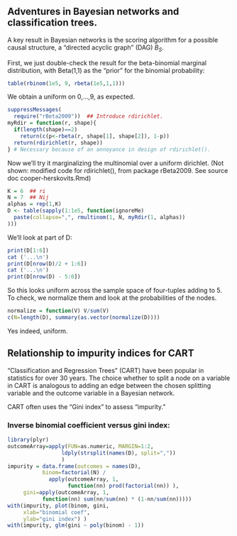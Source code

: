 ## Adventures in Bayesian networks and classification trees.

A key result in Bayesian networks is the scoring algorithm for a possible causal structure, a "directed acyclic graph" (DAG) $B_S$.

First, we just double-check the result for the beta-binomial marginal distribution, with Beta(1,1) as the "prior" for the binomial probability:
```r
table(rbinom(1e5, 9, rbeta(1e5,1,1)))
```
We obtain a uniform on 0,...,9, as expected.

```r
suppressMessages(
  require("rBeta2009"))  ## Introduce rdirichlet.
myRdir = function(r, shape){
  if(length(shape)==2) 
    return(c(p<-rbeta(r, shape[1], shape[2]), 1-p))
  return(rdirichlet(r, shape))
} # Necessary because of an annoyance in design of rdirichlet().
```
Now we'll try it marginalizing the multinomial over a uniform dirichlet.  (Not shown: modified code for rdirichlet(), from package rBeta2009. See source doc cooper-herskovits.Rmd)
```r
K = 6  ## ri
N = 7  ## Nij
alphas = rep(1,K)
D <- table(sapply(1:1e5, function(ignoreMe) 
  paste(collapse=",", rmultinom(1, N, myRdir(1, alphas))
)))
```

We'll look at part of D:
```r
print(D[1:6])
cat ('...\n')
print(D[nrow(D)/2 + 1:6])
cat ('...\n')
print(D[nrow(D) - 5:0])
```
So this looks uniform across the sample space of four-tuples adding to 5. To check, we normalize them and look at the probabilities of the nodes.
```r
normalize = function(V) V/sum(V)
c(N=length(D), summary(as.vector(normalize(D))))
```
Yes indeed, uniform.

## Relationship to impurity indices for CART

"Classification and Regression Trees" (CART) have been popular in statistics for over 30 years. The choice whether to split a node on a variable in CART is analogous to adding an edge between the chosen splitting variable and the outcome variable in a Bayesian network. 

CART often uses the "Gini index" to assess "impurity."


### Inverse binomial coefficient versus gini index:
```r
library(plyr)
outcomeArray=apply(FUN=as.numeric, MARGIN=1:2,
                 ldply(strsplit(names(D), split=","))
                 )
impurity = data.frame(outcomes = names(D),
           binom=factorial(N) / 
             apply(outcomeArray, 1, 
                   function(nn) prod(factorial(nn)) ), 
     gini=apply(outcomeArray, 1, 
           function(nn) sum(nn/sum(nn) * (1-nn/sum(nn)))))
with(impurity, plot(binom, gini,
     xlab="binomial coef",
     ylab="gini index") )
with(impurity, glm(gini ~ poly(binom) - 1))
```
